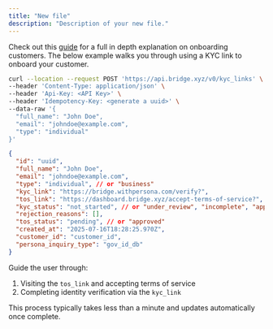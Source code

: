 ```yaml
---
title: "New file"
description: "Description of your new file."
---
```


Check out this [guide](/get-started/introduction/quick-start/create-your-first-customer) for a full in depth explanation on onboarding customers. The below example walks you through using a KYC link to onboard your customer.

```bash Request
curl --location --request POST 'https://api.bridge.xyz/v0/kyc_links' \
--header 'Content-Type: application/json' \
--header 'Api-Key: <API Key>' \
--header 'Idempotency-Key: <generate a uuid>' \
--data-raw '{
  "full_name": "John Doe",
  "email": "johndoe@example.com",
  "type": "individual"
}'
```

```json Response
{
  "id": "uuid",
  "full_name": "John Doe",
  "email": "johndoe@example.com",
  "type": "individual", // or "business"
  "kyc_link": "https://bridge.withpersona.com/verify?",
  "tos_link": "https://dashboard.bridge.xyz/accept-terms-of-service?",
  "kyc_status": "not_started", // or "under_review", "incomplete", "approved" or "rejected"
  "rejection_reasons": [],
  "tos_status": "pending", // or "approved"
  "created_at": "2025-07-16T18:28:25.970Z",
  "customer_id": "customer_id",
  "persona_inquiry_type": "gov_id_db"
}
```

Guide the user through:

1. Visiting the `tos_link` and accepting terms of service
2. Completing identity verification via the `kyc_link`

This process typically takes less than a minute and updates automatically once complete.